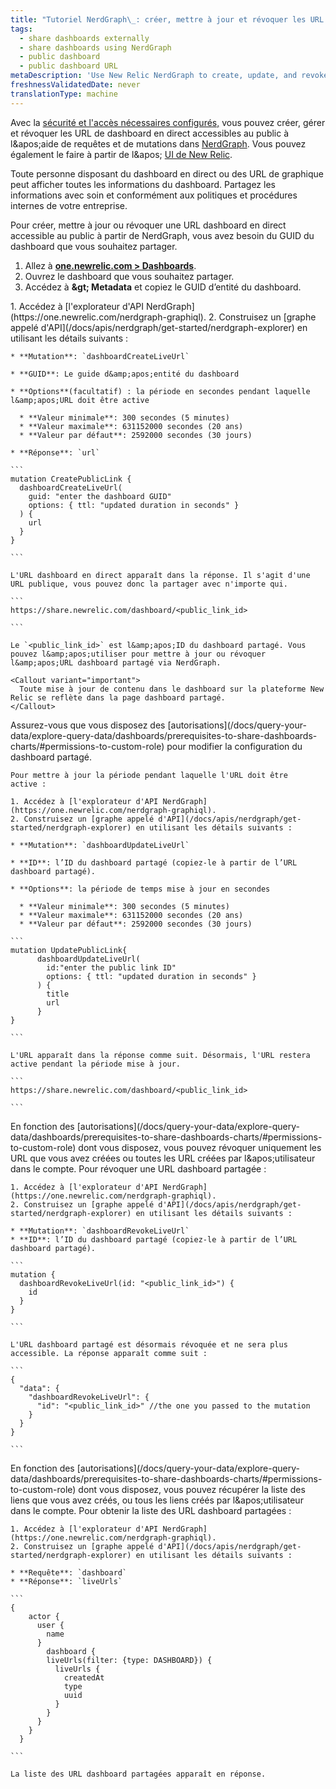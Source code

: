 ```yaml
---
title: "Tutoriel NerdGraph\_: créer, mettre à jour et révoquer les URL dashboard de partage public"
tags:
  - share dashboards externally
  - share dashboards using NerdGraph
  - public dashboard
  - public dashboard URL
metaDescription: 'Use New Relic NerdGraph to create, update, and revoke live dashboard URLs'
freshnessValidatedDate: never
translationType: machine
---
```


Avec la [sécurité et l'accès nécessaires configurés,](/docs/query-your-data/explore-query-data/dashboards/prerequisites-to-share-dashboards-charts) vous pouvez créer, gérer et révoquer les URL de dashboard en direct accessibles au public à l&amp;apos;aide de requêtes et de mutations dans [NerdGraph](/docs/apis/nerdgraph/get-started/introduction-new-relic-nerdgraph). Vous pouvez également le faire à partir de l&amp;apos; [UI de New Relic](/docs/query-your-data/explore-query-data/dashboards/share-charts-dashboards-externally/#dashboard).

<Callout variant="caution">
  Toute personne disposant du dashboard en direct ou des URL de graphique peut afficher toutes les informations du dashboard. Partagez les informations avec soin et conformément aux politiques et procédures internes de votre entreprise.
</Callout>

Pour créer, mettre à jour ou révoquer une URL dashboard en direct accessible au public à partir de NerdGraph, vous avez besoin du GUID du dashboard que vous souhaitez partager.

1. Allez à <DNT>**[one.newrelic.com &gt; Dashboards](https://one.newrelic.com//dashboards)**</DNT>.
2. Ouvrez le dashboard que vous souhaitez partager.
3. Accédez à <DNT>**<Icon name="fe-more-horizontal" /> &amp;gt; Metadata**</DNT> et copiez le GUID d’entité du dashboard.

<CollapserGroup>
  <Collapser id="create-dashboard-url-nerdgraph" title="Créer une URL dashboard en direct">
    1. Accédez à [l'explorateur d'API NerdGraph](https://one.newrelic.com/nerdgraph-graphiql).
    2. Construisez un [graphe appelé d'API](/docs/apis/nerdgraph/get-started/nerdgraph-explorer) en utilisant les détails suivants :

    * **Mutation**: `dashboardCreateLiveUrl`

    * **GUID**: Le guide d&amp;apos;entité du dashboard

    * **Options**(facultatif) : la période en secondes pendant laquelle l&amp;apos;URL doit être active

      * **Valeur minimale**: 300 secondes (5 minutes)
      * **Valeur maximale**: 631152000 secondes (20 ans)
      * **Valeur par défaut**: 2592000 secondes (30 jours)

    * **Réponse**: `url`

    ```
    mutation CreatePublicLink {
      dashboardCreateLiveUrl(
        guid: "enter the dashboard GUID"
        options: { ttl: "updated duration in seconds" }
      ) {
        url
      }
    }

    ```

    L'URL dashboard en direct apparaît dans la réponse. Il s'agit d'une URL publique, vous pouvez donc la partager avec n'importe qui.

    ```
    https://share.newrelic.com/dashboard/<public_link_id>

    ```

    Le `<public_link_id>` est l&amp;apos;ID du dashboard partagé. Vous pouvez l&amp;apos;utiliser pour mettre à jour ou révoquer l&amp;apos;URL dashboard partagé via NerdGraph.

    <Callout variant="important">
      Toute mise à jour de contenu dans le dashboard sur la plateforme New Relic se reflète dans la page dashboard partagé.
    </Callout>
  </Collapser>

  <Collapser id="update-dashboard-url-nerdgraph" title="Mettre à jour l'URL d'un dashboard en direct">
    Assurez-vous que vous disposez des [autorisations](/docs/query-your-data/explore-query-data/dashboards/prerequisites-to-share-dashboards-charts/#permissions-to-custom-role) pour modifier la configuration du dashboard partagé.

    Pour mettre à jour la période pendant laquelle l'URL doit être active :

    1. Accédez à [l'explorateur d'API NerdGraph](https://one.newrelic.com/nerdgraph-graphiql).
    2. Construisez un [graphe appelé d'API](/docs/apis/nerdgraph/get-started/nerdgraph-explorer) en utilisant les détails suivants :

    * **Mutation**: `dashboardUpdateLiveUrl`

    * **ID**: l’ID du dashboard partagé (copiez-le à partir de l’URL dashboard partagé).

    * **Options**: la période de temps mise à jour en secondes

      * **Valeur minimale**: 300 secondes (5 minutes)
      * **Valeur maximale**: 631152000 secondes (20 ans)
      * **Valeur par défaut**: 2592000 secondes (30 jours)

    ```
    mutation UpdatePublicLink{
          dashboardUpdateLiveUrl(
            id:"enter the public link ID"
            options: { ttl: "updated duration in seconds" }
          ) {
            title
            url
          }
    }

    ```

    L'URL apparaît dans la réponse comme suit. Désormais, l'URL restera active pendant la période mise à jour.

    ```
    https://share.newrelic.com/dashboard/<public_link_id>

    ```
  </Collapser>

  <Collapser id="revoke-dashboard-url-nerdgraph" title="Révoquer une URL dashboard en direct">
    En fonction des [autorisations](/docs/query-your-data/explore-query-data/dashboards/prerequisites-to-share-dashboards-charts/#permissions-to-custom-role) dont vous disposez, vous pouvez révoquer uniquement les URL que vous avez créées ou toutes les URL créées par l&amp;apos;utilisateur dans le compte. Pour révoquer une URL dashboard partagée :

    1. Accédez à [l'explorateur d'API NerdGraph](https://one.newrelic.com/nerdgraph-graphiql).
    2. Construisez un [graphe appelé d'API](/docs/apis/nerdgraph/get-started/nerdgraph-explorer) en utilisant les détails suivants :

    * **Mutation**: `dashboardRevokeLiveUrl`
    * **ID**: l’ID du dashboard partagé (copiez-le à partir de l’URL dashboard partagé).

    ```
    mutation {
      dashboardRevokeLiveUrl(id: "<public_link_id>") {
        id
      }
    }

    ```

    L'URL dashboard partagé est désormais révoquée et ne sera plus accessible. La réponse apparaît comme suit :

    ```
    {
      "data": {
        "dashboardRevokeLiveUrl": {
          "id": "<public_link_id>" //the one you passed to the mutation
        }
      }
    }

    ```
  </Collapser>

  <Collapser id="list-dashboard-url-nerdgraph" title="Lister toutes les URL de dashboard partagées">
    En fonction des [autorisations](/docs/query-your-data/explore-query-data/dashboards/prerequisites-to-share-dashboards-charts/#permissions-to-custom-role) dont vous disposez, vous pouvez récupérer la liste des liens que vous avez créés, ou tous les liens créés par l&amp;apos;utilisateur dans le compte. Pour obtenir la liste des URL dashboard partagées :

    1. Accédez à [l'explorateur d'API NerdGraph](https://one.newrelic.com/nerdgraph-graphiql).
    2. Construisez un [graphe appelé d'API](/docs/apis/nerdgraph/get-started/nerdgraph-explorer) en utilisant les détails suivants :

    * **Requête**: `dashboard`
    * **Réponse**: `liveUrls`

    ```
    {
        actor {
          user {
            name
          }
            dashboard {
            liveUrls(filter: {type: DASHBOARD}) {
              liveUrls {
                createdAt
                type
                uuid
              }
            }
          }
        }
      }

    ```

    La liste des URL dashboard partagées apparaît en réponse.
  </Collapser>
</CollapserGroup>